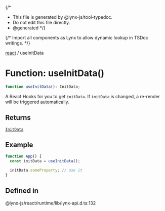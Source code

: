 {/*
* This file is generated by @lynx-js/tool-typedoc.
* Do not edit this file directly.
* @generated
*/}

{/* Import all components as Lynx to allow dynamic lookup in TSDoc writings. */}

[react](/api/react/index.mdx) / useInitData

# Function: useInitData()

```ts
function useInitData(): InitData;
```

A React Hooks for you to get `initData`.
If `initData` is changed, a re-render will be triggered automatically.

## Returns

[`InitData`](/api/react/Interface.InitData.mdx)

## Example

```ts
function App() {
  const initData = useInitData();

  initData.someProperty; // use it
}
```

## Defined in

@lynx-js/react/runtime/lib/lynx-api.d.ts:132
